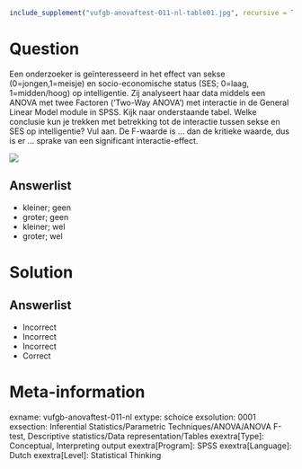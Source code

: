 ```r
include_supplement("vufgb-anovaftest-011-nl-table01.jpg", recursive = TRUE)
```

Question
========

Een onderzoeker is geïnteresseerd in het effect van sekse (0=jongen,1=meisje) en socio-economische status (SES; 0=laag, 1=midden/hoog) op intelligentie. Zij analyseert haar data middels een ANOVA met twee Factoren (‘Two-Way ANOVA’) met interactie in de General Linear Model module in SPSS. Kijk naar onderstaande tabel. Welke conclusie kun je trekken met betrekking tot de interactie tussen sekse en SES op intelligentie? Vul aan. De F-waarde is ... dan de kritieke waarde, dus is er ... sprake van een significant interactie-effect.

![](vufgb-anovaftest-011-nl-table01.jpg)
  
Answerlist
----------
* kleiner; geen 
* groter; geen 
* kleiner; wel
* groter; wel


Solution
========

Answerlist
----------
* Incorrect
* Incorrect
* Incorrect
* Correct

Meta-information
================
exname: vufgb-anovaftest-011-nl
extype: schoice
exsolution: 0001
exsection: Inferential Statistics/Parametric Techniques/ANOVA/ANOVA F-test, Descriptive statistics/Data representation/Tables
exextra[Type]: Conceptual, Interpreting output
exextra[Program]: SPSS
exextra[Language]: Dutch
exextra[Level]: Statistical Thinking
